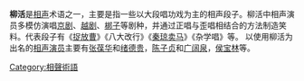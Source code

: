 {{unreferenced|time=2010-04-06T14:59:27+00:00}}
'''柳活'''是[[相声|相声]]术语之一，主要是指一些以大段唱功戏为主的相声段子。柳活中相声演员多模仿演唱[[京剧|京剧]]、[[越剧|越剧]]、[[梆子|梆子]]等剧种，并通过正唱与歪唱相结合的方法制造笑料。代表段子有《[[捉放曹|捉放曹]]》《八大改行》《[[秦琼卖马|秦琼卖马]]》《杂学唱》等。
以使用柳活为出名的[[相声演员|相声演员]]主要有[[张葆华|张葆华]]和[[绪德贵|绪德贵]]，[[陈子贞|陈子贞]]和[[广阔泉|广阔泉]]，[[侯宝林|侯宝林]]等。
{{曲艺小作品}}
[[Category:相聲術語|Category:相聲術語]]